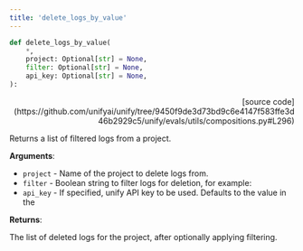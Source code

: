 ```yaml
---
title: 'delete_logs_by_value'
---
```


```python
def delete_logs_by_value(
    *,
    project: Optional[str] = None,
    filter: Optional[str] = None,
    api_key: Optional[str] = None,
):
```

<p align="right">[source code](https://github.com/unifyai/unify/tree/9450f9de3d73bd9c6e4147f583ffe3d46b2929c5/unify/evals/utils/compositions.py#L296)</p>

Returns a list of filtered logs from a project.

**Arguments**:

- `project` - Name of the project to delete logs from.
- `filter` - Boolean string to filter logs for deletion, for example:
- `api_key` - If specified, unify API key to be used. Defaults to the value in the



**Returns**:

The list of deleted logs for the project, after optionally applying filtering.